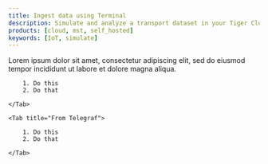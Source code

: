 ```yaml
---
title: Ingest data using Terminal
description: Simulate and analyze a transport dataset in your Tiger Cloud service
products: [cloud, mst, self_hosted]
keywords: [IoT, simulate]
---
```


Lorem ipsum dolor sit amet, consectetur adipiscing elit, sed do eiusmod tempor incididunt ut labore et dolore magna aliqua.


<Tabs>
    <Tab title="From Kafka">

        1. Do this
        2. Do that

    </Tab>

    <Tab title="From Telegraf">

        1. Do this
        2. Do that

    </Tab>

</Tabs>
